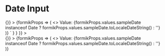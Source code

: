 
<Meta title="Input Date" component={InputDate} />

# Date Input

<Canvas>
  <Story
    name="Input Date"
    parameters={{
      docs: {
        source: {
          code: dedent`
            <Form
              initialValues={{
                sampleDate: new Date()
              }}
              onSubmit={() => {}}
            >
              {formikProps => (
                <>
                  Value: {formikProps.values.sampleDate instanceof Date ? formikProps.values.sampleDate.toLocaleDateString() : ''}
                  <InputDate name="sampleDate" formikProps={formikProps} />
                </>
              )}
            </Form>`
        }
      }
    }}
  >
    <div className="input-text-story">
      <Form
        initialValues={{
          sampleDate: new Date()
        }}
        onSubmit={() => {}}
      >
        {formikProps => (
          <>
            Value: {formikProps.values.sampleDate instanceof Date ? formikProps.values.sampleDate.toLocaleDateString() : ''}
            <InputDate name="sampleDate" formikProps={formikProps} />
          </>
        )}
      </Form>
    </div>
  </Story>
  <ArgsTable of={InputDate} />
</Canvas>
